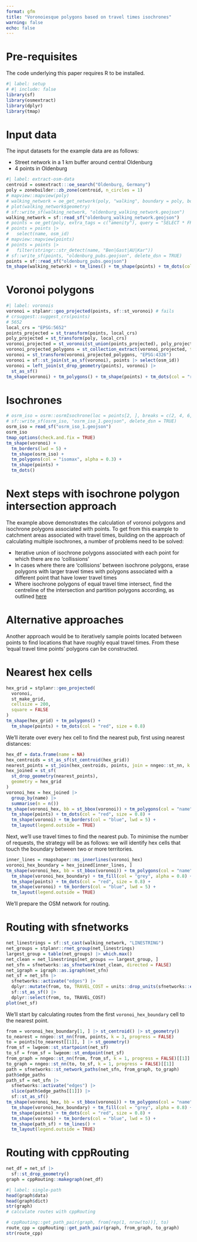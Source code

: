 ```yaml
---
format: gfm
title: "Voronoiesque polygons based on travel times isochrones"
warning: false
echo: false
---
```


# Pre-requisites

The code underlying this paper requires R to be installed.

```r
#| label: setup
# #| include: false
library(sf)
library(osmextract)
library(dplyr)
library(tmap)
```

# Input data

The input datasets for the example data are as follows:

- Street network in a 1 km buffer around central Oldenburg
- 4 points in Oldenburg

```r
#| label: extract-osm-data
centroid = osmextract:::oe_search("Oldenburg, Germany")
poly = zonebuilder::zb_zone(centroid, n_circles = 1)
# mapview::mapview(poly)
# walking_network = oe_get_network(poly, "walking", boundary = poly, boundary_type = "clipsrc")
# plot(walking_network$geometry)
# sf::write_sf(walking_network, "oldenburg_walking_network.geojson")
walking_network = sf::read_sf("oldenburg_walking_network.geojson")
# points = oe_get(poly, extra_tags = c("amenity"), query = "SELECT * FROM points WHERE amenity = 'pub'", boundary = poly, boundary_type = "clipsrc")
# points = points |>
#   select(name, osm_id)
# mapview::mapview(points)
# points = points |>
#   filter(stringr::str_detect(name, "Ben|Gast|AU|Kar"))
# sf::write_sf(points, "oldenburg_pubs.geojson", delete_dsn = TRUE)
points = sf::read_sf("oldenburg_pubs.geojson")
tm_shape(walking_network) + tm_lines() + tm_shape(points) + tm_dots(col = "red", size = 5)
```

# Voronoi polygons

```r
#| label: voronois
voronoi = stplanr::geo_projected(points, sf::st_voronoi) # fails
# crsuggest::suggest_crs(points)
# 5652
local_crs = "EPSG:5652"
points_projected = st_transform(points, local_crs)
poly_projected = st_transform(poly, local_crs)
voronoi_projected = st_voronoi(st_union(points_projected), poly_projected$geometry)
voronoi_projected_polygons = st_collection_extract(voronoi_projected, type = "POLYGON")
voronoi = st_transform(voronoi_projected_polygons, "EPSG:4326")
voronoi = sf::st_join(st_as_sf(voronoi), points |> select(osm_id))
voronoi = left_join(st_drop_geometry(points), voronoi) |> 
  st_as_sf()
tm_shape(voronoi) + tm_polygons() + tm_shape(points) + tm_dots(col = "red", size = 0.8)
```

# Isochrones

```r
# osrm_iso = osrm::osrmIsochrone(loc = points[2, ], breaks = c(2, 4, 6, 8), osrm.profile = "foot")
# sf::write_sf(osrm_iso, "osrm_iso_1.geojson", delete_dsn = TRUE)
osrm_iso = read_sf("osrm_iso_1.geojson")
osrm_iso
tmap_options(check.and.fix = TRUE)
tm_shape(voronoi) +
  tm_borders(lwd = 5) +
  tm_shape(osrm_iso) +
  tm_polygons(col = "isomax", alpha = 0.3) +
  tm_shape(points) +
  tm_dots()

```

# Next steps with isochrone polygon intersection approach

The example above demonstrates the calculation of voronoi polygons and isochrone polygons associated with points.
To get from this example to catchment areas associated with travel times, building on the approach of calculating multiple isochrones, a number of problems need to be solved:

- Iterative union of isochrone polygons associated with each point for which there are no 'collissions'
- In cases where there are 'collisions' between isochrone polygons, erase polygons with larger travel times with polygons associated with a different point that have lower travel times
- Where isochrone polygons of equal travel time intersect, find the centreline of the intersection and partition polygons according, as outlined [here](https://gis.stackexchange.com/questions/217151/how-to-align-edges-of-overlapping-polygons-in-the-middle-line)

# Alternative approaches

Another approach would be to iteratively sample points located between points to find locations that have roughly equal travel times.
From these 'equal travel time points' polygons can be constructed.

# Nearest hex cells

```r
hex_grid = stplanr::geo_projected(
  voronoi,
  st_make_grid,
  cellsize = 200,
  square = FALSE
)
tm_shape(hex_grid) + tm_polygons() +
  tm_shape(points) + tm_dots(col = "red", size = 0.8)
```

We'll iterate over every hex cell to find the nearest pub, first using nearest distances:

```r
hex_df = data.frame(name = NA)
hex_centroids = st_as_sf(st_centroid(hex_grid))
nearest_points = st_join(hex_centroids, points, join = nngeo::st_nn, k = 1, progress = FALSE)
hex_joined = st_sf(
  st_drop_geometry(nearest_points),
  geometry = hex_grid
)
voronoi_hex = hex_joined |>
  group_by(name) |>
  summarise(n = n())
tm_shape(voronoi_hex, bb = st_bbox(voronoi)) + tm_polygons(col = "name") +
  tm_shape(points) + tm_dots(col = "red", size = 0.8) +
  tm_shape(voronoi) + tm_borders(col = "blue", lwd = 5) +
  tm_layout(legend.outside = TRUE)
```

Next, we'll use travel times to find the nearest pub.
To minimise the number of requests, the strategy will be as follows: we will identify hex cells that touch the boundary between two or more territories.

```r
inner_lines = rmapshaper::ms_innerlines(voronoi_hex)
voronoi_hex_boundary = hex_joined[inner_lines, ]
tm_shape(voronoi_hex, bb = st_bbox(voronoi)) + tm_polygons(col = "name") +
  tm_shape(voronoi_hex_boundary) + tm_fill(col = "grey", alpha = 0.8) +
  tm_shape(points) + tm_dots(col = "red", size = 0.8) +
  tm_shape(voronoi) + tm_borders(col = "blue", lwd = 5) +
  tm_layout(legend.outside = TRUE)
```

We'll prepare the OSM network for routing.

# Routing with sfnetworks

```r
net_linestrings = sf::st_cast(walking_network, "LINESTRING")
net_groups = stplanr::rnet_group(net_linestrings)
largest_group = table(net_groups) |> which.max()
net_clean = net_linestrings[net_groups == largest_group, ]
net_sfn = sfnetworks::as_sfnetwork(net_clean, directed = FALSE)
net_igraph = igraph::as.igraph(net_sfn)
net_sf = net_sfn |> 
  sfnetworks::activate("edges") |> 
  dplyr::mutate(from, to, TRAVEL_COST = units::drop_units(sfnetworks::edge_length())) |> 
  sf::st_as_sf() |> 
  dplyr::select(from, to, TRAVEL_COST)
plot(net_sf)
```

We'll start by calculating routes from the first `voronoi_hex_boundary` cell to the nearest point.

```r
from = voronoi_hex_boundary[1, ] |> st_centroid() |> st_geometry()
to_nearest = nngeo::st_nn(from, points, k = 3, progress = FALSE)
to = points[to_nearest[[1]], ] |> st_geometry()
from_sf = lwgeom::st_startpoint(net_sf)
to_sf = from_sf = lwgeom::st_endpoint(net_sf)
from_graph = nngeo::st_nn(from, from_sf, k = 1, progress = FALSE)[[1]]
to_graph = nngeo::st_nn(to, to_sf, k = 1, progress = FALSE)[[1]]
path = sfnetworks::st_network_paths(net_sfn, from_graph, to_graph)
path$edge_paths
path_sf = net_sfn |> 
  sfnetworks::activate("edges") |> 
  slice(path$edge_paths[[1]]) |>
  sf::st_as_sf()
tm_shape(voronoi_hex, bb = st_bbox(voronoi)) + tm_polygons(col = "name") +
  tm_shape(voronoi_hex_boundary) + tm_fill(col = "grey", alpha = 0.8) +
  tm_shape(points) + tm_dots(col = "red", size = 0.8) +
  tm_shape(voronoi) + tm_borders(col = "blue", lwd = 5) +
  tm_shape(path_sf) + tm_lines() +
  tm_layout(legend.outside = TRUE)
```

# Routing with cppRouting

```r
net_df = net_sf |> 
  sf::st_drop_geometry()
graph = cppRouting::makegraph(net_df)

#| label: single-path
head(graph$data)
head(graph$dict)
str(graph)
# calculate routes with cppRouting

# cppRouting::get_path_pair(graph, from[rep(1, nrow(to))], to)
route_cpp = cppRouting::get_path_pair(graph, from_graph, to_graph)
str(route_cpp)
```
